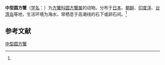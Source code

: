 {{Speciesbox
| name = 中型圆方蟹
| status = 
| status_system = 
| image = 
| genus = Cyclograpsus
| species = intermedius
| authority = (Ortmann, 1894)<ref name='id12027'>{{cite web| url =http://www.bioinfo.cn/db05/BjdwSpecies.php?action=view&id=12027| title =中型圆方蟹| work =《中国动物物种编目数据库》| publisher =中国科学院微生物研究所| author =中国科学院动物研究所| accessdate =2009-04-28| deadurl =yes| archiveurl =https://web.archive.org/web/20160305030912/http://www.bioinfo.cn/db05/BjdwSpecies.php?action=view&id=12027| archivedate =2016-03-05}}</ref>
}}

'''中型圆方蟹'''（[[学名|学名]]：{{lang|la|''Cyclograpsus intermedius''}}）为[[方蟹科|方蟹科]][[圆方蟹属|圆方蟹属]]的动物。分布于[[日本|日本]]、[[朝鲜|朝鲜]]、[[印度洋|印度洋]]、[[台湾岛|台湾岛]]等地，生活环境为海水，常栖息于高潮线的石下或卵石间。<ref name='id12027'/>

== 参考文献 ==
{{reflist}}

{{Wikispecies|Cyclograpsus intermedius}}
{{Taxonbar|from=Q10874883}}

[[Category:圆方蟹属|中型圆方蟹]]


{{螃蟹小作品}}